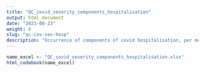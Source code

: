 ```yaml
---
title: "QC_covid_severity_components_hospitalisation"
output: html_document
date: "2023-08-23"
weight: 8
slug: "qc-cov-sev-hosp"
description: "Occurrence of components of covid hospitalisation, per meaning, to all persons in the study population"
---
```


```r
name_excel <- "QC_covid_severity_components_hospitalisation.xlsx"
html_codebook(name_excel)
```
